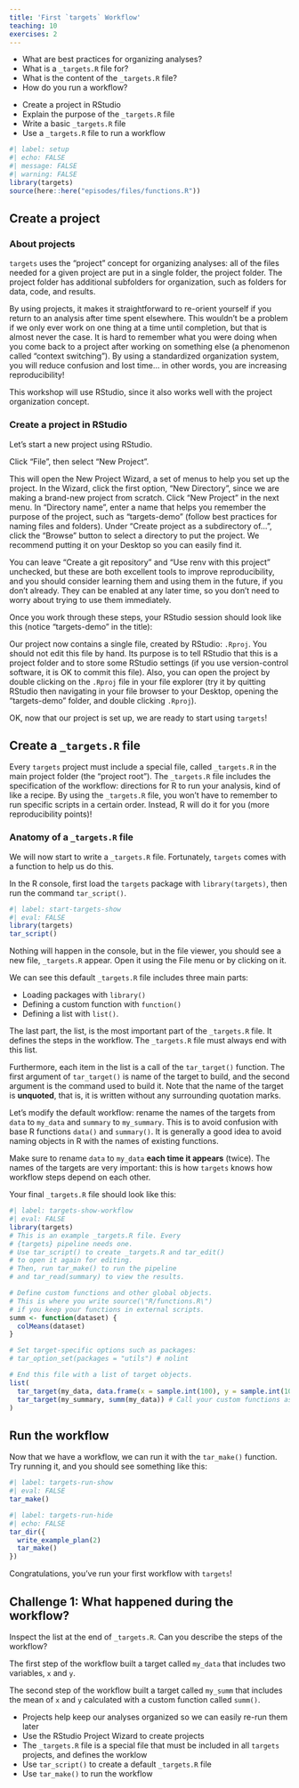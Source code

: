 ```yaml
---
title: 'First `targets` Workflow'
teaching: 10
exercises: 2
---
```


:::::::::::::::::::::::::::::::::::::: questions 

- What are best practices for organizing analyses?
- What is a `_targets.R` file for?
- What is the content of the `_targets.R` file?
- How do you run a workflow? 

::::::::::::::::::::::::::::::::::::::::::::::::

::::::::::::::::::::::::::::::::::::: objectives

- Create a project in RStudio
- Explain the purpose of the `_targets.R` file
- Write a basic `_targets.R` file
- Use a `_targets.R` file to run a workflow

::::::::::::::::::::::::::::::::::::::::::::::::

```r
#| label: setup
#| echo: FALSE
#| message: FALSE
#| warning: FALSE
library(targets)
source(here::here("episodes/files/functions.R"))
```

## Create a project

### About projects

`targets` uses the "project" concept for organizing analyses: all of the files needed for a given project are put in a single folder, the project folder.
The project folder has additional subfolders for organization, such as folders for data, code, and results.

By using projects, it makes it straightforward to re-orient yourself if you return to an analysis after time spent elsewhere.
This wouldn't be a problem if we only ever work on one thing at a time until completion, but that is almost never the case.
It is hard to remember what you were doing when you come back to a project after working on something else (a phenomenon called "context switching").
By using a standardized organization system, you will reduce confusion and lost time... in other words, you are increasing reproducibility!

This workshop will use RStudio, since it also works well with the project organization concept.

### Create a project in RStudio

Let's start a new project using RStudio.

Click "File", then select "New Project".

This will open the New Project Wizard, a set of menus to help you set up the project.
In the Wizard, click the first option, "New Directory", since we are making a brand-new project from scratch.
Click "New Project" in the next menu.
In "Directory name", enter a name that helps you remember the purpose of the project, such as "targets-demo" (follow best practices for naming files and folders).
Under "Create project as a subdirectory of...", click the "Browse" button to select a directory to put the project.
We recommend putting it on your Desktop so you can easily find it.

You can leave "Create a git repository" and "Use renv with this project" unchecked, but these are both excellent tools to improve reproducibility, and you should consider learning them and using them in the future, if you don't already.
They can be enabled at any later time, so you don't need to worry about trying to use them immediately.

Once you work through these steps, your RStudio session should look like this (notice "targets-demo" in the title):

Our project now contains a single file, created by RStudio: `.Rproj`. You should not edit this file by hand. Its purpose is to tell RStudio that this is a project folder and to store some RStudio settings (if you use version-control software, it is OK to commit this file). Also, you can open the project by double clicking on the `.Rproj` file in your file explorer (try it by quitting RStudio then navigating in your file browser to your Desktop, opening the "targets-demo" folder, and double clicking `.Rproj`).

OK, now that our project is set up, we are ready to start using `targets`!

## Create a `_targets.R` file

Every `targets` project must include a special file, called `_targets.R` in the main project folder (the "project root").
The `_targets.R` file includes the specification of the workflow: directions for R to run your analysis, kind of like a recipe.
By using the `_targets.R` file, you won't have to remember to run specific scripts in a certain order.
Instead, R will do it for you (more reproducibility points)!

### Anatomy of a `_targets.R` file

We will now start to write a `_targets.R` file. Fortunately, `targets` comes with a function to help us do this.

In the R console, first load the `targets` package with `library(targets)`, then run the command `tar_script()`.

```r
#| label: start-targets-show
#| eval: FALSE
library(targets)
tar_script()
```

Nothing will happen in the console, but in the file viewer, you should see a new file, `_targets.R` appear. Open it using the File menu or by clicking on it.

We can see this default `_targets.R` file includes three main parts:

- Loading packages with `library()`
- Defining a custom function with `function()`
- Defining a list with `list()`.

The last part, the list, is the most important part of the `_targets.R` file.
It defines the steps in the workflow.
The `_targets.R` file must always end with this list.

Furthermore, each item in the list is a call of the `tar_target()` function.
The first argument of `tar_target()` is name of the target to build, and the second argument is the command used to build it.
Note that the name of the target is **unquoted**, that is, it is written without any surrounding quotation marks.

::::::::::::::::::::::::::::::::::::: callout

Let's modify the default workflow: rename the names of the targets from `data` to `my_data` and `summary` to `my_summary`.
This is to avoid confusion with base R functions `data()` and `summary()`.
It is generally a good idea to avoid naming objects in R with the names of existing functions.

Make sure to rename `data` to `my_data` **each time it appears** (twice).
The names of the targets are very important: this is how `targets` knows how workflow steps depend on each other.

:::::::::::::::::::::::::::::::::::::

Your final `_targets.R` file should look like this:

```r
#| label: targets-show-workflow
#| eval: FALSE
library(targets)
# This is an example _targets.R file. Every
# {targets} pipeline needs one.
# Use tar_script() to create _targets.R and tar_edit()
# to open it again for editing.
# Then, run tar_make() to run the pipeline
# and tar_read(summary) to view the results.

# Define custom functions and other global objects.
# This is where you write source(\"R/functions.R\")
# if you keep your functions in external scripts.
summ <- function(dataset) {
  colMeans(dataset)
}

# Set target-specific options such as packages:
# tar_option_set(packages = "utils") # nolint

# End this file with a list of target objects.
list(
  tar_target(my_data, data.frame(x = sample.int(100), y = sample.int(100))),
  tar_target(my_summary, summ(my_data)) # Call your custom functions as needed.
)
```

## Run the workflow

Now that we have a workflow, we can run it with the `tar_make()` function.
Try running it, and you should see something like this:

```r
#| label: targets-run-show
#| eval: FALSE
tar_make()
```

```r
#| label: targets-run-hide
#| echo: FALSE
tar_dir({
  write_example_plan(2)
  tar_make()
})
```

Congratulations, you've run your first workflow with `targets`!

::::::::::::::::::::::::::::::::::::: challenge

## Challenge 1: What happened during the workflow?

Inspect the list at the end of `_targets.R`. Can you describe the steps of the workflow?

:::::::::::::::::::::::::::::::::: solution

The first step of the workflow built a target called `my_data` that includes two variables, `x` and `y`.

The second step of the workflow built a target called `my_summ` that includes the mean of `x` and `y` calculated with a custom function called `summ()`.

::::::::::::::::::::::::::::::::::::::::::::

:::::::::::::::::::::::::::::::::::::::::::::::

::::::::::::::::::::::::::::::::::::: keypoints 

- Projects help keep our analyses organized so we can easily re-run them later
- Use the RStudio Project Wizard to create projects
- The `_targets.R` file is a special file that must be included in all `targets` projects, and defines the worklow
- Use `tar_script()` to create a default `_targets.R` file
- Use `tar_make()` to run the workflow

::::::::::::::::::::::::::::::::::::::::::::::::
